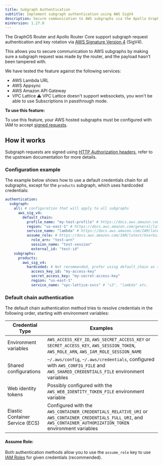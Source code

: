 ```yaml
---
title: Subgraph Authentication
subtitle: Implement subgraph authentication using AWS SigV4 
description: Secure communication to AWS subgraphs via the Apollo GraphOS Router or Apollo Router Core using AWS Signature Version 4 (SigV4). 
minVersion: 1.27.0
---
```


The GraphOS Router and Apollo Router Core support subgraph request authentication and key rotation via [AWS Signature Version 4](https://docs.aws.amazon.com/AmazonS3/latest/API/sig-v4-authenticating-requests.html) (SigV4).

This allows you to secure communication to AWS subgraphs by making sure a subgraph request was made by the router, and the payload hasn't been tampered with.

We have tested the feature against the following services:
  - AWS Lambda URL
  - AWS Appsync
  - AWS Amazon API Gateway
  - VPC Lattice ⚠️ VPC Lattice doesn't support websockets, you won't be able to use Subscriptions in passthrough mode.

**To use this feature:**

To use this feature, your AWS hosted subgraphs must be configured with IAM to accept [signed requests](https://docs.aws.amazon.com/IAM/latest/UserGuide/reference_aws-signing.html).

## How it works

Subgraph requests are signed using [HTTP Authorization headers](https://docs.aws.amazon.com/AmazonS3/latest/API/sigv4-auth-using-authorization-header.html), refer to the upstream documentation for more details.

### Configuration example

The example below shows how to use a default credentials chain for all subgraphs, except for the `products` subgraph, which uses  hardcoded credentials:

```yaml title="router.yaml"
authentication:
  subgraph:
    all: # configuration that will apply to all subgraphs
      aws_sig_v4:
        default_chain:
          profile_name: "my-test-profile" # https://docs.aws.amazon.com/AWSEC2/latest/UserGuide/iam-roles-for-amazon-ec2.html#ec2-instance-profile
          region: "us-east-1" # https://docs.aws.amazon.com/general/latest/gr/rande.html
          service_name: "lambda" # https://docs.aws.amazon.com/IAM/latest/UserGuide/reference_aws-services-that-work-with-iam.html
          assume_role: # https://docs.aws.amazon.com/IAM/latest/UserGuide/id_roles.html
            role_arn: "test-arn"
            session_name: "test-session"
            external_id: "test-id"
    subgraphs:
      products:
        aws_sig_v4:
          hardcoded: # Not recommended, prefer using default_chain as shown above
            access_key_id: "my-access-key"
            secret_access_key: "my-secret-access-key"
            region: "us-east-1"
            service_name: "vpc-lattice-svcs" # "s3", "lambda" etc.
```

### Default chain authentication

The default chain authentication method tries to resolve credentials in the following order, starting with environment variables:

| Credential Type                  | Examples                                                                                             |
|----------------------------------|------------------------------------------------------------------------------------------------------|
| Environment variables            | `AWS_ACCESS_KEY_ID`, `AWS_SECRET_ACCESS_KEY` or `SECRET_ACCESS_KEY`, `AWS_SESSION_TOKEN`, `AWS_ROLE_ARN`, `AWS_IAM_ROLE_SESSION_NAME`|
| Shared configurations             | `~/.aws/config`, `~/.aws/credentials`, configured with `AWS_CONFIG_FILE` and `AWS_SHARED_CREDENTIALS_FILE` environment variables           |
| Web identity tokens                           | Possibly configured with the `AWS_WEB_IDENTITY_TOKEN_FILE` environment variable            | `AWS_WEB_IDENTITY_TOKEN_FILE`
| Elastic Container Service (ECS)                           | Configured with the `AWS_CONTAINER_CREDENTIALS_RELATIVE_URI` or `AWS_CONTAINER_CREDENTIALS_FULL_URI`, and `AWS_CONTAINER_AUTHORIZATION_TOKEN` environment variables |

#### Assume Role:

Both authentication methods allow you to use the `assume_role` key to use [IAM Roles](https://docs.aws.amazon.com/IAM/latest/UserGuide/id_roles.html) for given credentials (recommended).
